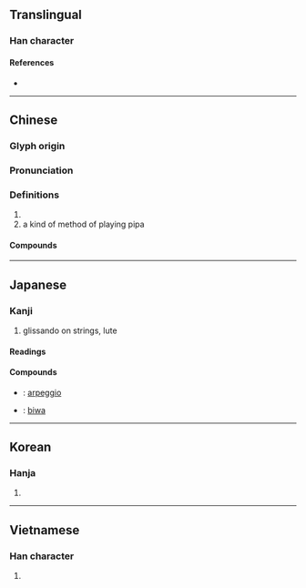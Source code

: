 {{character info/new}}
==Translingual==

===Han character===
{{Han char|rn=96|rad=玉|as=08|sn=12|four=11711|canj=MGPP|ids=⿱玨比}}

====References====
* {{Han ref|kx=0736.010|dkj=21080|dj=1147.090|hdz=21119.040|uh=7435|ud=29749|bh=B55C|bd=46428}}

----

==Chinese==
{{zh-forms}}

===Glyph origin===
{{Han etym}}

===Pronunciation===
{{zh-pron
|m=pí
|c=pei4
|mn=xm,zz,tw:pî/xm:kî/xm:gî/qz:khî
|mn-t=bi5
|mc=y
|oc=y
|cat=
}}

===Definitions===
{{zh-hanzi}}

# {{zh-only|琵琶|tr=-}}
# a kind of method of playing pipa

====Compounds====
{{zh-der|反彈琵琶|彈琵琶|琵琶|琵琶別抱|琵琶湖|琵琶舊語|琵琶蟲|琵音|琵鷺|琵琶行|琵琶襟|琵琶記|琵琶調|琵琶譜|琵琶錄|琵琶骨|琵琶魚|琵琶鮫|銅琵鐵板|琵琶蝦|黑面琵鷺}}

----

==Japanese==

===Kanji===
{{ja-kanji|grade=|rs=玉08}}

# glissando on strings, lute

====Readings====
{{ja-readings|goon=[[び]] (bi)|kanon=[[ひ]] (hi)}}

====Compounds====
{{der-top|Compounds}}
* {{ja-r|琵音|びおん}}: [[arpeggio]]
* {{ja-r|琵琶|びわ}}: [[biwa]]
{{der-bottom}}

----

==Korean==

===Hanja===
{{ko-hanja|hangeul=비|eumhun=|rv=bi|mr=pi|y=pi}}

# {{rfdef|ko|sort=玉08}}

----

==Vietnamese==

===Han character===
{{vi-hantu|[[tì]], [[tỳ]]|rs=玉08}}

# {{rfdef|vi|sort=玉08}}